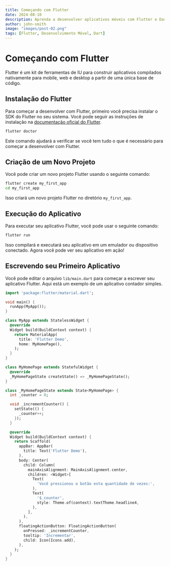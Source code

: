 ```yaml
---
title: Começando com Flutter
date: 2024-08-10
description: Aprenda a desenvolver aplicativos móveis com Flutter e Dart.
author: john-smith
image: "images/post-02.png"
tags: [Flutter, Desenvolvimento Móvel, Dart]
---
```


# Começando com Flutter

Flutter é um kit de ferramentas de IU para construir aplicativos compilados nativamente para mobile, web e desktop a partir de uma única base de código.

## Instalação do Flutter

Para começar a desenvolver com Flutter, primeiro você precisa instalar o SDK do Flutter no seu sistema. Você pode seguir as instruções de instalação na [documentação oficial do Flutter](https://flutter.dev/docs/get-started/install).

```bash
flutter doctor
```

Este comando ajudará a verificar se você tem tudo o que é necessário para começar a desenvolver com Flutter.

## Criação de um Novo Projeto

Você pode criar um novo projeto Flutter usando o seguinte comando:

```bash
flutter create my_first_app
cd my_first_app
```

Isso criará um novo projeto Flutter no diretório `my_first_app`.

## Execução do Aplicativo

Para executar seu aplicativo Flutter, você pode usar o seguinte comando:

```bash
flutter run
```

Isso compilará e executará seu aplicativo em um emulador ou dispositivo conectado. Agora você pode ver seu aplicativo em ação!

## Escrevendo seu Primeiro Aplicativo

Você pode editar o arquivo `lib/main.dart` para começar a escrever seu aplicativo Flutter. Aqui está um exemplo de um aplicativo contador simples.

```dart
import 'package:flutter/material.dart';

void main() {
  runApp(MyApp());
}

class MyApp extends StatelessWidget {
  @override
  Widget build(BuildContext context) {
    return MaterialApp(
      title: 'Flutter Demo',
      home: MyHomePage(),
    );
  }
}

class MyHomePage extends StatefulWidget {
  @override
  _MyHomePageState createState() => _MyHomePageState();
}

class _MyHomePageState extends State<MyHomePage> {
  int _counter = 0;

  void _incrementCounter() {
    setState(() {
      _counter++;
    });
  }

  @override
  Widget build(BuildContext context) {
    return Scaffold(
      appBar: AppBar(
        title: Text('Flutter Demo'),
      ),
      body: Center(
        child: Column(
          mainAxisAlignment: MainAxisAlignment.center,
          children: <Widget>[
            Text(
              'Você pressionou o botão esta quantidade de vezes:',
            ),
            Text(
              '$_counter',
              style: Theme.of(context).textTheme.headline4,
            ),
          ],
        ),
      ),
      floatingActionButton: FloatingActionButton(
        onPressed: _incrementCounter,
        tooltip: 'Incrementar',
        child: Icon(Icons.add),
      ),
    );
  }
}
```
